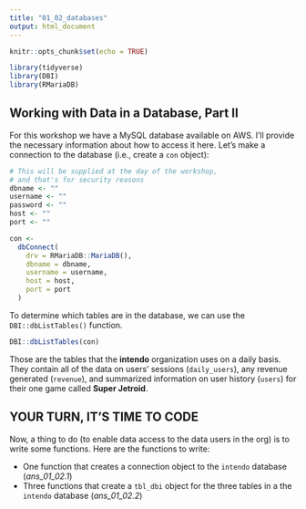 ```yaml
---
title: "01_02_databases"
output: html_document
---
```


```r
knitr::opts_chunk$set(echo = TRUE)

library(tidyverse)
library(DBI)
library(RMariaDB)
```

## Working with Data in a Database, Part II

For this workshop we have a MySQL database available on AWS. I'll provide the necessary information about how to access it here. Let's make a connection to the database (i.e., create a `con` object):

```r
# This will be supplied at the day of the workshop,
# and that's for security reasons
dbname <- ""
username <- ""
password <- ""
host <- ""
port <- ""

con <- 
  dbConnect(
    drv = RMariaDB::MariaDB(),
    dbname = dbname,
    username = username,
    host = host,
    port = port
  )
```

To determine which tables are in the database, we can use the `DBI::dbListTables()` function. 

```r
DBI::dbListTables(con)
```

Those are the tables that the **intendo** organization uses on a daily basis. They contain all of the data on users' sessions (`daily_users`), any revenue generated (`revenue`), and summarized information on user history (`users`) for their one game called **Super Jetroid**.

## YOUR TURN, IT'S TIME TO CODE

Now, a thing to do (to enable data access to the data users in the org) is to write some functions. Here are the functions to write:

- One function that creates a connection object to the `intendo` database (*ans_01_02.1*)
- Three functions that create a `tbl_dbi` object for the three tables in a the `intendo` database (*ans_01_02.2*)

